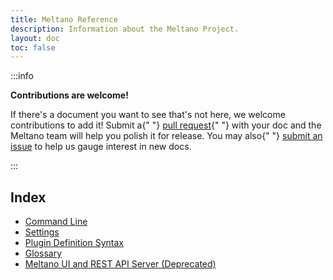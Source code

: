 ```yaml
---
title: Meltano Reference
description: Information about the Meltano Project.
layout: doc
toc: false
---
```


:::info

<p>
  <strong>Contributions are welcome!</strong>
</p>
<p>
  If there's a document you want to see that's not here, we welcome
  contributions to add it! Submit a{" "}
  <a href="https://github.com/meltano/meltano/tree/main/docs">pull request</a>{" "}
  with your doc and the Meltano team will help you polish it for release. You
  may also{" "}
  <a href="https://github.com/meltano/meltano/issues/new">submit an issue</a> to
  help us gauge interest in new docs.
</p>
:::

## Index

<ul>
  <li>
    <a href="/reference/command-line-interface">Command Line</a>
  </li>
  <li>
    <a href="/reference/settings">Settings</a>
  </li>
  <li>
    <a href="/reference/plugin-definition-syntax">Plugin Definition Syntax</a>
  </li>
  <li>
    <a href="/reference/glossary">Glossary</a>
  </li>
  <li>
    <a href="/reference/ui">Meltano UI and REST API Server (Deprecated)</a>
  </li>
</ul>
